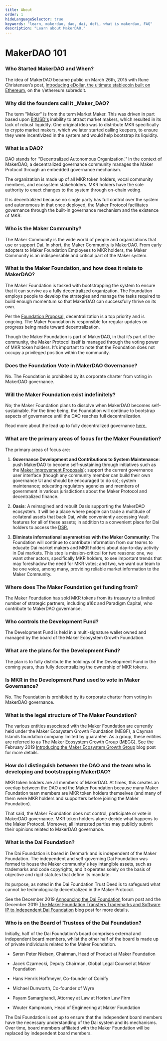 ```yaml
---
title: About
order: 1
hideLanguageSelector: true
keywords: "learn, makerdao, dao, dai, defi, what is makerdao, FAQ"
description: "Learn about MakerDAO."
---
```


# MakerDAO 101


### Who Started MakerDAO and When?

The idea of MakerDAO became public on March 26th, 2015 with Rune Christensen’s post, [Introducing eDollar, the ultimate stablecoin built on Ethereum](reddit.com/r/ethereum/comments/30f98i/introducing_edollar_the_ultimate_stablecoin_built/), on the r/ethereum subreddit.

### Why did the founders call it \_Maker_DAO?

The term "Maker" is from the term Market Maker. This was driven in part based upon [BitUSD's](https://web.archive.org/web/20200426202839/https://bitshares.org/technology/price-stable-cryptocurrencies/) inability to attract market makers, which resulted in its lack of robust liquidity. One original idea was to distribute MKR specifically to crypto market makers, which we later started calling keepers, to ensure they were incentivized in the system and would help bootstrap its liquidity.

### What is a DAO?

DAO stands for ''Decentralized Autonomous Organization.'' In the context of MakerDAO, a decentralized governance community manages the Maker Protocol through an embedded governance mechanism.

The organization is made up of all MKR token holders, vocal community members, and ecosystem stakeholders. MKR holders have the sole authority to enact changes to the system through on-chain voting.

It is decentralized because no single party has full control over the system and autonomous in that once deployed, the Maker Protocol facilitates governance through the built-in governance mechanism and the existence of MKR.

### Who is the Maker Community?

The Maker Community is the wide world of people and organizations that use or support Dai. In short, the Maker Community is MakerDAO. From early adopters to Maker Foundation Employees to MKR holders, the Maker Community is an indispensable and critical part of the Maker system.

### What is the Maker Foundation, and how does it relate to MakerDAO?

The Maker Foundation is tasked with bootstrapping the system to ensure that it can survive as a fully decentralized organization. The Foundation employs people to develop the strategies and manage the tasks required to build enough momentum so that MakerDAO can successfully thrive on its own.

Per the [Foundation Proposal,](https://blog.makerdao.com/foundation-proposal-v2/) decentralization is a top priority and is ongoing. The Maker Foundation is responsible for regular updates on progress being made toward decentralization.

Though the Maker Foundation is part of MakerDAO, in that it’s part of the community, the Maker Protocol itself is managed through the voting power of MKR token holders. It’s important to note that the Foundation does not occupy a privileged position within the community.

### Does the Foundation Vote in MakerDAO Governance?

No. The Foundation is prohibited by its corporate charter from voting in MakerDAO governance.

### Will the Maker Foundation exist indefinitely?

No; the Maker Foundation plans to dissolve when MakerDAO becomes self-sustainable. For the time being, the Foundation will continue to bootstrap aspects of governance until the DAO reaches full decentralization.

Read more about the lead up to fully decentralized governance [here.](https://blog.makerdao.com/what-will-maker-governance-look-like-after-complete-decentralization/)

### What are the primary areas of focus for the Maker Foundation?

The primary areas of focus are:

<List>

1. **Governance Development and Contributions to System Maintenance**: push MakerDAO to become self-sustaining through initiatives such as the [Maker Improvement Proposals](https://forum.makerdao.com/c/MIPs/14)); support the current governance user interface (though any community member can build their own governance UI and should be encouraged to do so); system maintenance; educating regulatory agencies and members of government in various jurisdictions about the Maker Protocol and decentralized finance.

1. **Oasis**: A reimagined and rebuilt Oasis supporting the MakerDAO ecosystem. It will be a place where people can trade a multitude of collateral assets that back Dai, while conveniently accessing Vault features for all of these assets; in addition to a convenient place for Dai holders to access the [DSR.](https://community-development.makerdao.com/makerdao-mcd-faqs/faqs/dsr)

1. **Eliminate informational asymmetries with the Maker Community**: The Foundation will continue to contribute information from our teams to educate Dai market makers and MKR holders about day-to-day activity in Dai markets. This step is mission-critical for two reasons: one, we want other actors, specifically MKR holders, to see important trends that may foreshadow the need for MKR votes; and two, we want our team to be one voice, among many, providing reliable market information to the Maker Community.

</List>

### Where does The Maker Foundation get funding from?

The Maker Foundation has sold MKR tokens from its treasury to a limited number of strategic partners, including a16z and Paradigm Capital, who contribute to MakerDAO governance.

### Who controls the Development Fund?

The Development Fund is held in a multi-signature wallet owned and managed by the board of the Maker Ecosystem Growth Foundation.

### What are the plans for the Development Fund?

The plan is to fully distribute the holdings of the Development Fund in the coming years, thus fully decentralizing the ownership of MKR tokens.

### Is MKR in the Development Fund used to vote in Maker Governance?

No. The Foundation is prohibited by its corporate charter from voting in MakerDAO governance.

### What is the legal structure of The Maker Foundation?

The various entities associated with the Maker Foundation are currently held under the Maker Ecosystem Growth Foundation (MEGF), a Cayman Islands foundation company limited by guarantee. As a group, these entities are referred to as The Maker Ecosystem Growth Group (MEGG). See the February 2019 [Introducing the Maker Ecosystem Growth Group](https://blog.makerdao.com/introducing-the-maker-ecosystem-growth-group/) blog post for more details.

### How do I distinguish between the DAO and the team who is developing and bootstrapping MakerDAO?

MKR token holders are all members of MakerDAO. At times, this creates an overlap between the DAO and the Maker Foundation because many Maker Foundation team members are MKR token holders themselves (and many of them were MKR holders and supporters before joining the Maker Foundation).

That said, the Maker Foundation does not control, participate or vote in MakerDAO governance. MKR token holders alone decide what happens to the Maker Protocol. Moreover, all interested parties may publicly submit their opinions related to MakerDAO governance.

### What is the Dai Foundation?

The Dai Foundation is based in Denmark and is independent of the Maker Foundation. The independent and self-governing Dai Foundation was formed to house the Maker community's key intangible assets, such as trademarks and code copyrights, and it operates solely on the basis of objective and rigid statutes that define its mandate.

Its purpose, as noted in the Dai Foundation Trust Deed is to safeguard what cannot be technologically decentralized in the Maker Protocol.

See the December 2019 [Announcing the Dai Foundation](https://forum.makerdao.com/t/announcing-the-dai-foundation/1046) forum post and the December 2019 [The Maker Foundation Transfers Trademarks and Software IP to Independent Dai Foundation](https://blog.makerdao.com/the-maker-foundation-transfers-trademarks-and-software-ip-to-independent-dai-foundation/) blog post for more details.

### Who is on the Board of Trustees of the Dai Foundation?

Initially, half of the Dai Foundation’s board comprises external and independent board members, whilst the other half of the board is made up of private individuals related to the Maker Foundation.

<List>

- Søren Peter Nielsen, Chairman, Head of Product at Maker Foundation

- Jacek Czarnecki, Deputy Chairman, Global Legal Counsel at Maker Foundation

- Hans Henrik Hoffmeyer, Co-founder of Coinify

- Michael Dunworth, Co-founder of Wyre

- Payam Samarghandi, Attorney at Law at Horten Law Firm

- Wouter Kampmann, Head of Engineering at Maker Foundation

</List>

The Dai Foundation is set up to ensure that the independent board members have the necessary understanding of the Dai system and its mechanisms. Over time, board members affiliated with the Maker Foundation will be replaced by independent board members.
